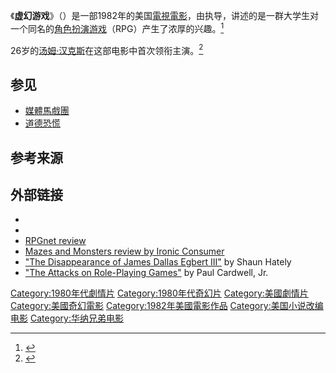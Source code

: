 {{Expand language|1=en|time=2020-07-21T06:40:12+00:00}}
{{Infobox television
| name           = 虚幻游戏
| eng_name       = Mazes and Monsters
| image          = 
| caption        = 
| genre          = 剧情<br />奇幻
| director       = {{tsl|en|Steven Hilliard Stern||}}
| executive_producer = Tom McDermott 
| producer       = Richard Briggs <br />{{tsl|en|Rona Jaffe||}} (associate producer)
| writer         = {{tsl|en|Rona Jaffe||}} ({{tsl|en|Mazes and Monsters (novel)||novel}})<br>{{tsl|en|Tom Lazarus||}} (teleplay)
| narrator       = 
| starring       = [[汤姆·汉克斯|汤姆·汉克斯]]<br>{{tsl|en|Wendy Crewson||}}<br>{{tsl|en|David Wallace (American actor)||David Wallace}}<br>{{tsl|en|Chris Makepeace||}}<br>{{tsl|en|Lloyd Bochner||}}<br>{{tsl|en|Peter Donat||}}<br>{{tsl|en|Anne Francis||}}<br>{{tsl|en|Murray Hamilton||}}<br>{{tsl|en|Vera Miles||}}<br>{{tsl|en|Susan Strasberg||}}<br>{{tsl|en|Chris Wiggins||}}<br>[[凯文·彼得·霍尔|凯文·彼得·霍尔]]<br>{{tsl|en|Louise Sorel||}}
| music          = {{tsl|en|Hagood Hardy||}}<br>Judith Lander (song "Friends in This World")  
| cinematography = Laszlo George
| editor         = Bill Parker
| company        = McDermott Productions<br />[[宝洁|宝洁]]
| distributor    = [[CBS_(電視網)|CBS]]
| network        = CBS
| released       = 1982年12月28日
| runtime        = 100分钟
| country        = 美国
| language       = 英语
| budget         = 
| gross =
| preceded_by    = 
| followed_by    = 
}}

《'''虚幻游戏'''》（{{lang-en|Mazes and Monsters}}）是一部1982年的美国[[電視電影|電視電影]]，由{{tsl|en|Steven Hilliard Stern|史蒂文·希利亚德·斯特恩|}}执导，讲述的是一群大学生对一个同名的[[角色扮演游戏|角色扮演游戏]]（RPG）产生了浓厚的兴趣。<ref name=NYT>{{cite web|work=[[纽约时报|纽约时报]]|url=https://www.nytimes.com/1982/12/28/arts/tv-mazes-and-monsters-fantasy.html|title=TV: 'MAZES AND MONSTERS,' FANTASY|author=O'Connor, John J.|date=1982-12-28|access-date=2018-05-21|archive-date=2018-11-19|archive-url=https://web.archive.org/web/20181119045729/https://www.nytimes.com/1982/12/28/arts/tv-mazes-and-monsters-fantasy.html|dead-url=no}}</ref>

26岁的[[汤姆·汉克斯|汤姆·汉克斯]]在这部电影中首次领衔主演。<ref name="Wired">{{cite news |last=Kushner |first=David |title=Dungeon Master: The Life and Legacy of Gary Gygax |work=Wired.com |url=http://archive.wired.com/gaming/virtualworlds/news/2008/03/ff_gygax?currentPage=all |accessdate=2008-10-16 |date=2008-03-10 |dead-url=yes |archiveurl=https://web.archive.org/web/20141031210259/http://archive.wired.com/gaming/virtualworlds/news/2008/03/ff_gygax?currentPage=all |archivedate=2014-10-31 }}</ref>

== 参见 ==
* [[媒體馬戲團|媒體馬戲團]]
* [[道德恐慌|道德恐慌]]

== 参考来源 ==
{{reflist}}

== 外部链接 ==
*{{imdb title|id=0084314|title=Mazes and Monsters}}
* {{Amg movie|31949|Mazes and Monsters}}
* [http://www.rpg.net/news+reviews/reviews/rev_3410.html RPGnet review] {{Wayback|url=http://www.rpg.net/news+reviews/reviews/rev_3410.html |date=20120716182612 }}
* [http://www.ironicconsumer.com/movies/mazes_and_monsters.html Mazes and Monsters review by Ironic Consumer] {{Wayback|url=http://www.ironicconsumer.com/movies/mazes_and_monsters.html |date=20210212002928 }}
* [http://ptgptb.org/0006/egbert.html "The Disappearance of James Dallas Egbert III"] {{Wayback|url=http://ptgptb.org/0006/egbert.html |date=20210413051432 }} by Shaun Hately
* [http://www.rpgstudies.net/cardwell/attacks.html "The Attacks on Role-Playing Games"]{{Wayback|url=http://www.rpgstudies.net/cardwell/attacks.html |date=20161012093551 }} by Paul Cardwell, Jr.

[[Category:1980年代劇情片|Category:1980年代劇情片]]
[[Category:1980年代奇幻片|Category:1980年代奇幻片]]
[[Category:美國劇情片|Category:美國劇情片]]
[[Category:美國奇幻電影|Category:美國奇幻電影]]
[[Category:1982年美國電影作品|Category:1982年美國電影作品]]
[[Category:美国小说改编电影|Category:美国小说改编电影]]
[[Category:华纳兄弟电影|Category:华纳兄弟电影]]
{{movie-stub}}